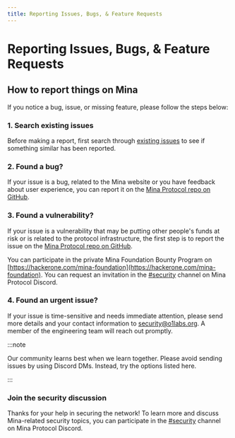 ```yaml
---
title: Reporting Issues, Bugs, & Feature Requests
---
```


# Reporting Issues, Bugs, & Feature Requests


## How to report things on Mina

If you notice a bug, issue, or missing feature, please follow the steps below:

### 1. Search existing issues

Before making a report, first search through [existing issues](https://github.com/MinaProtocol/mina/issues) to see if something similar has been reported.

### 2. Found a bug?

If your issue is a bug, related to the Mina website or you have feedback about user experience, you can report it on the [Mina Protocol repo on GitHub](https://github.com/MinaProtocol/mina/issues/new/choose).

### 3. Found a vulnerability?

If your issue is a vulnerability that may be putting other people's funds at risk or is related to the protocol infrastructure, the first step is to report the issue on the [Mina Protocol repo on GitHub](https://github.com/MinaProtocol/mina/issues/new/choose). 

You can participate in the private Mina Foundation Bounty Program on [https://hackerone.com/mina-foundation](https://hackerone.com/mina-foundation). You can request an invitation in the [#security](https://discord.com/channels/484437221055922177/799979001585336331) channel on Mina Protocol Discord. 

### 4. Found an urgent issue?

If your issue is time-sensitive and needs immediate attention, please send more details and your contact information to <security@o1labs.org>. A member of the engineering team will reach out promptly.

:::note

Our community learns best when we learn together. Please avoid sending issues by using Discord DMs. Instead, try the options listed here.

:::

### Join the security discussion

Thanks for your help in securing the network! To learn more and discuss Mina-related security topics, you can participate in the [#security](https://discord.com/channels/484437221055922177/799979001585336331) channel on Mina Protocol Discord.
